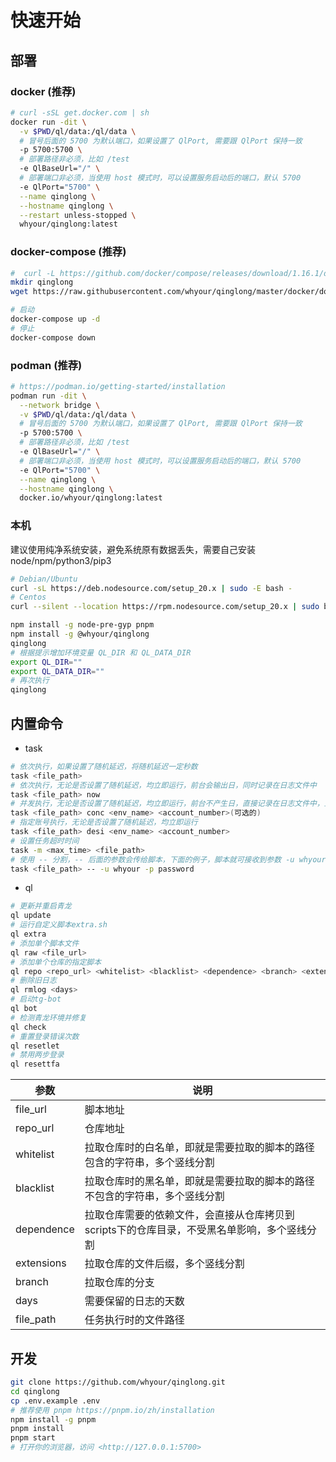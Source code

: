 # 快速开始

## 部署

### docker (推荐)

```bash
# curl -sSL get.docker.com | sh
docker run -dit \
  -v $PWD/ql/data:/ql/data \
  # 冒号后面的 5700 为默认端口，如果设置了 QlPort, 需要跟 QlPort 保持一致
  -p 5700:5700 \
  # 部署路径非必须，比如 /test
  -e QlBaseUrl="/" \
  # 部署端口非必须，当使用 host 模式时，可以设置服务启动后的端口，默认 5700
  -e QlPort="5700" \
  --name qinglong \
  --hostname qinglong \
  --restart unless-stopped \
  whyour/qinglong:latest
```

### docker-compose (推荐)

```bash
#  curl -L https://github.com/docker/compose/releases/download/1.16.1/docker-compose-`uname -s`-`uname -m` -o /usr/local/bin/docker-compose
mkdir qinglong
wget https://raw.githubusercontent.com/whyour/qinglong/master/docker/docker-compose.yml

# 启动
docker-compose up -d
# 停止
docker-compose down
```

### podman (推荐)

```bash
# https://podman.io/getting-started/installation
podman run -dit \
  --network bridge \
  -v $PWD/ql/data:/ql/data \
  # 冒号后面的 5700 为默认端口，如果设置了 QlPort, 需要跟 QlPort 保持一致
  -p 5700:5700 \
  # 部署路径非必须，比如 /test
  -e QlBaseUrl="/" \
  # 部署端口非必须，当使用 host 模式时，可以设置服务启动后的端口，默认 5700
  -e QlPort="5700" \
  --name qinglong \
  --hostname qinglong \
  docker.io/whyour/qinglong:latest
```

### 本机

建议使用纯净系统安装，避免系统原有数据丢失，需要自己安装 node/npm/python3/pip3

```bash
# Debian/Ubuntu
curl -sL https://deb.nodesource.com/setup_20.x | sudo -E bash -
# Centos
curl --silent --location https://rpm.nodesource.com/setup_20.x | sudo bash
```

```bash
npm install -g node-pre-gyp pnpm
npm install -g @whyour/qinglong
qinglong
# 根据提示增加环境变量 QL_DIR 和 QL_DATA_DIR
export QL_DIR=""
export QL_DATA_DIR=""
# 再次执行
qinglong
```

## 内置命令

- task

```bash
# 依次执行，如果设置了随机延迟，将随机延迟一定秒数
task <file_path>                                             
# 依次执行，无论是否设置了随机延迟，均立即运行，前台会输出日，同时记录在日志文件中
task <file_path> now                                         
# 并发执行，无论是否设置了随机延迟，均立即运行，前台不产生日，直接记录在日志文件中，且可指定账号执行
task <file_path> conc <env_name> <account_number>(可选的) 
# 指定账号执行，无论是否设置了随机延迟，均立即运行 
task <file_path> desi <env_name> <account_number>      
# 设置任务超时时间   
task -m <max_time> <file_path>
# 使用 -- 分割，-- 后面的参数会传给脚本，下面的例子，脚本就可接收到参数 -u whyour -p password
task <file_path> -- -u whyour -p password
```

- ql

```bash
# 更新并重启青龙
ql update
# 运行自定义脚本extra.sh
ql extra
# 添加单个脚本文件
ql raw <file_url>
# 添加单个仓库的指定脚本
ql repo <repo_url> <whitelist> <blacklist> <dependence> <branch> <extensions>
# 删除旧日志
ql rmlog <days>
# 启动tg-bot
ql bot
# 检测青龙环境并修复
ql check
# 重置登录错误次数
ql resetlet                                                  
# 禁用两步登录
ql resettfa
```

| **参数**   | **说明**                                                                                    |
|------------|---------------------------------------------------------------------------------------------|
| file_url   | 脚本地址                                                                                    |
| repo_url   | 仓库地址                                                                                    |
| whitelist  | 拉取仓库时的白名单，即就是需要拉取的脚本的路径包含的字符串，多个竖线分割                    |
| blacklist  | 拉取仓库时的黑名单，即就是需要拉取的脚本的路径不包含的字符串，多个竖线分割                  |
| dependence | 拉取仓库需要的依赖文件，会直接从仓库拷贝到scripts下的仓库目录，不受黑名单影响，多个竖线分割 |
| extensions | 拉取仓库的文件后缀，多个竖线分割                                                            |
| branch     | 拉取仓库的分支                                                                              |
| days       | 需要保留的日志的天数                                                                        |
| file_path  | 任务执行时的文件路径                                                                        |

## 开发

```bash
git clone https://github.com/whyour/qinglong.git
cd qinglong
cp .env.example .env
# 推荐使用 pnpm https://pnpm.io/zh/installation
npm install -g pnpm
pnpm install
pnpm start
# 打开你的浏览器，访问 <http://127.0.0.1:5700>
```